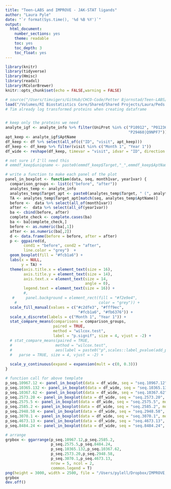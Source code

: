 ```yaml
---
title: "Teen-LABS and IMPROVE - JAK-STAT ligands"
author: "Laura Pyle"
date: "`r format(Sys.time(), '%d %B %Y')`"
output:
  html_document:
    number_sections: yes
    theme: readable
    toc: yes
    toc_depth: 3
    toc_float: yes
---
```


```r
library(knitr)
library(tidyverse)
library(Hmisc)
library(readxl)
library(RColorBrewer)
knitr::opts_chunk$set(echo = FALSE,warning = FALSE)
```

```r
# source("/Users/timvigers/GitHub/CHCO-Code/Petter Bjornstad/Teen-LABS/create_teen_labs_analysis_dataset.R")
load("/Volumes/RI Biostatistics Core/Shared/Shared Projects/Laura/Peds Endo/Petter Bjornstad/Teen Labs/Data_Cleaned/analysis_dataset.RData")
# Tim already log transformed proteins when creating dataframe


# keep only the proteins we need
analyte_igf <- analyte_info %>% filter(UniProt %in% c("P10912", "P01236", "P41159", "P60568", "P05231", "P29459|P29460",
                                                      "P29460|Q9NPF7"))
apt_keep <- analyte_igf$AptName
df_keep <- df %>% select(all_of(c("ID", "visit", apt_keep)))
df_keep <- df_keep %>% filter(visit %in% c("Month 1", "Year 1"))
df_wide <- reshape(df_keep, timevar = "visit", idvar = "ID", direction = "wide")

# not sure if I'll need this
# emmdf_keep$uniqname <- paste0(emmdf_keep$Target,"_",emmdf_keep$AptName)  

```

```r
# write a function to make each panel of the plot
panel_in_boxplot <- function(data, seq, month1var, year1var) {
  comparison_groups <- list(c("before", "after"))
  analytes_temp <- analyte_info
  analytes_temp$Target_apt <- paste0(analytes_temp$Target, " (", analytes_temp$AptName, ")")
  TA <- analytes_temp$Target_apt[match(seq, analytes_temp$AptName)]  
  before <-  data %>% select(all_of(month1var)) 
  after <-  data %>% select(all_of(year1var))
  ba <- cbind(before, after)
  complete_check <- complete.cases(ba)
  ba <- ba[complete_check,]
  before <- as.numeric(ba[,1])
  after <- as.numeric(ba[,2])
  d <- data.frame(before = before, after = after)
  p <- ggpaired(d,
        cond1 = "before", cond2 = "after",
        line.color = "grey")  +
  geom_boxplot(fill = "#fcb1a6") +  
  labs(x = NULL,
       y = TA) + 
  theme(axis.title.x = element_text(size = 16),
        axis.title.y = element_text(size = 14),
        axis.text.x = element_text(size = 14,
                                   angle = 0), 
        legend.text = element_text(size = 16)) +
        #,
   #     panel.background = element_rect(fill = "#f2e9e4",
    #                                    color = "grey")) + 
  scale_fill_manual(values = c("#c2dfe3", "#fff9ec",
                                "#fcb1a6", "#fb6376")) +
  scale_x_discrete(labels = c("Month 1", "Year 1")) +
  stat_compare_means(comparisons = comparison_groups,
                     paired = TRUE,
                     method = "wilcox.test",
                     label = "p.signif", size = 4, vjust = -2) + 
  # stat_compare_means(paired = TRUE,
  #                   method = "wilcox.test",
  #                   aes(label = paste0("p",scales::label_pvalue(add_p = TRUE)(..p..)),),
  #   parse = TRUE, size = 4, vjust = -2) +  
    
  scale_y_continuous(expand = expansion(mult = c(0, 0.3)))
}

# function call for above template
p_seq.10967.12 <- panel_in_boxplot(data = df_wide, seq = "seq.10967.12", month1var = "seq.10967.12.Month 1", year1var = "seq.10967.12.Year 1")
p_seq.10365.132 <- panel_in_boxplot(data = df_wide, seq = "seq.10365.132", month1var = "seq.10365.132.Month 1", year1var = "seq.10365.132.Year 1")
p_seq.10367.62 <- panel_in_boxplot(data = df_wide, seq = "seq.10367.62", month1var = "seq.10367.62.Month 1", year1var = "seq.10367.62.Year 1")
p_seq.2573.20 <- panel_in_boxplot(data = df_wide, seq = "seq.2573.20", month1var = "seq.2573.20.Month 1", year1var = "seq.2573.20.Year 1")
p_seq.2575.5 <- panel_in_boxplot(data = df_wide, seq = "seq.2575.5", month1var = "seq.2575.5.Month 1", year1var = "seq.2575.5.Year 1")
p_seq.2585.2 <- panel_in_boxplot(data = df_wide, seq = "seq.2585.2", month1var = "seq.2585.2.Month 1", year1var = "seq.2585.2.Year 1")
p_seq.2948.58 <- panel_in_boxplot(data = df_wide, seq = "seq.2948.58", month1var = "seq.2948.58.Month 1", year1var = "seq.2948.58.Year 1")
p_seq.3070.1 <- panel_in_boxplot(data = df_wide, seq = "seq.3070.1", month1var = "seq.3070.1.Month 1", year1var = "seq.3070.1.Year 1")
p_seq.4673.13 <- panel_in_boxplot(data = df_wide, seq = "seq.4673.13", month1var = "seq.4673.13.Month 1", year1var = "seq.4673.13.Year 1")
p_seq.8484.24 <- panel_in_boxplot(data = df_wide, seq = "seq.8484.24", month1var = "seq.8484.24.Month 1", year1var = "seq.8484.24.Year 1")

# arrange
grpbox <- ggarrange(p_seq.10967.12,p_seq.2585.2,
                    p_seq.2575.5,p_seq.8484.24,
                    p_seq.10365.132,p_seq.10367.62,
                    p_seq.2573.20,p_seq.2948.58,
                    p_seq.3070.1,p_seq.4673.13,
                    nrow = 5, ncol = 2,
                    common.legend = T)
png(height = 3000, width = 2500, file = "/Users/pylell/Dropbox/IMPROVE, Teen-LABS, TODAY combined analysis/Teen-LABS results/Proteomics/Teen-LABS_JAK_STAT_ligands.png", res = 170)
grpbox
dev.off()
```

